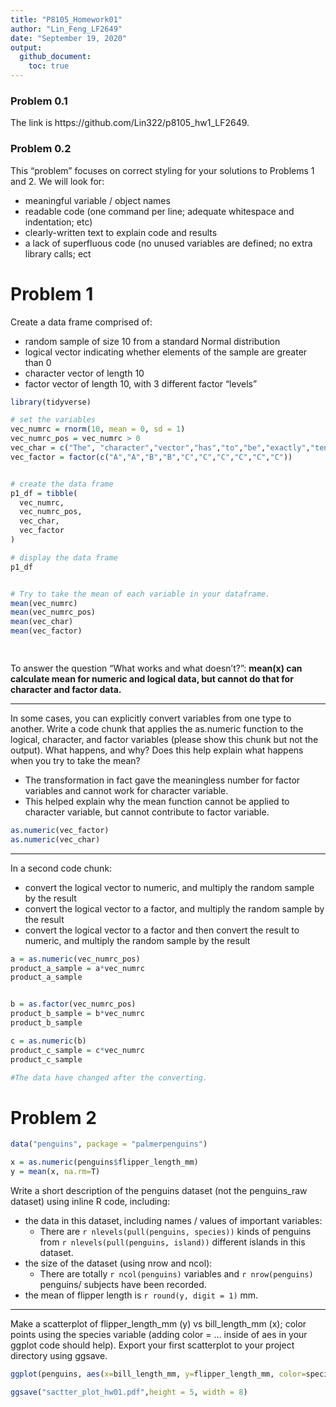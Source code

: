 ```yaml
---
title: "P8105_Homework01"
author: "Lin_Feng_LF2649"
date: "September 19, 2020"
output: 
  github_document:
    toc: true
---
```



### Problem 0.1

The link is https://github.com/Lin322/p8105_hw1_LF2649. 


### Problem 0.2

This “problem” focuses on correct styling for your solutions to Problems 1 and 2. We will look for:

 * meaningful variable / object names
 * readable code (one command per line; adequate whitespace and indentation; etc)
 * clearly-written text to explain code and results
 * a lack of superfluous code (no unused variables are defined; no extra library calls; ect



# Problem 1


Create a data frame comprised of:

* random sample of size 10 from a standard Normal distribution
* logical vector indicating whether elements of the sample are greater than 0
* character vector of length 10
* factor vector of length 10, with 3 different factor “levels”


```r
library(tidyverse)

# set the variables
vec_numrc = rnorm(10, mean = 0, sd = 1)
vec_numrc_pos = vec_numrc > 0
vec_char = c("The", "character","vector","has","to","be","exactly","ten","words","here")
vec_factor = factor(c("A","A","B","B","C","C","C","C","C","C"))


# create the data frame
p1_df = tibble(
  vec_numrc,
  vec_numrc_pos,
  vec_char,
  vec_factor
)

# display the data frame
p1_df


# Try to take the mean of each variable in your dataframe. 
mean(vec_numrc)
mean(vec_numrc_pos)
mean(vec_char)
mean(vec_factor)

   

```

To answer the question "What works and what doesn’t?":
**mean(x) can calculate mean for numeric and logical data, but cannot do that for character and factor data.**



***

In some cases, you can explicitly convert variables from one type to another. 
Write a code chunk that applies the as.numeric function to the logical, character, and factor variables (please show this chunk but not the output). 
What happens, and why? Does this help explain what happens when you try to take the mean?

  * The transformation in fact gave the meaningless number for factor variables and cannot work for character variable. 
  * This helped explain why the mean function cannot be applied to character variable, but cannot contribute to factor variable. 

```r
as.numeric(vec_factor)
as.numeric(vec_char)

```

***

In a second code chunk:

  * convert the logical vector to numeric, and multiply the random sample by the result
  * convert the logical vector to a factor, and multiply the random sample by the result
  * convert the logical vector to a factor and then convert the result to numeric, and multiply the random sample by the result
  
```r
a = as.numeric(vec_numrc_pos)
product_a_sample = a*vec_numrc
product_a_sample


b = as.factor(vec_numrc_pos)
product_b_sample = b*vec_numrc
product_b_sample

c = as.numeric(b)
product_c_sample = c*vec_numrc
product_c_sample

#The data have changed after the converting. 

```
  
  
  
  
  
  
  
# Problem 2

```r
data("penguins", package = "palmerpenguins")

```

```r
x = as.numeric(penguins$flipper_length_mm) 
y = mean(x, na.rm=T)

```

Write a short description of the penguins dataset (not the penguins_raw dataset) using inline R code, including:


  * the data in this dataset, including names / values of important variables: 
    * There are `r nlevels(pull(penguins, species))`  kinds of penguins from `r nlevels(pull(penguins, island))` different islands in this dataset. 
  * the size of the dataset (using nrow and ncol): 
    * There are totally `r ncol(penguins)` variables and `r nrow(penguins)` penguins/ subjects have been recorded. 
  * the mean of flipper length is `r round(y, digit = 1) ` mm. 
  
*** 
  
Make a scatterplot of flipper_length_mm (y) vs bill_length_mm (x); 
color points using the species variable (adding color = ... inside of aes in your ggplot code should help).
Export your first scatterplot to your project directory using ggsave.

```r
ggplot(penguins, aes(x=bill_length_mm, y=flipper_length_mm, color=species)) + geom_point()

ggsave("sactter_plot_hw01.pdf",height = 5, width = 8)
```




